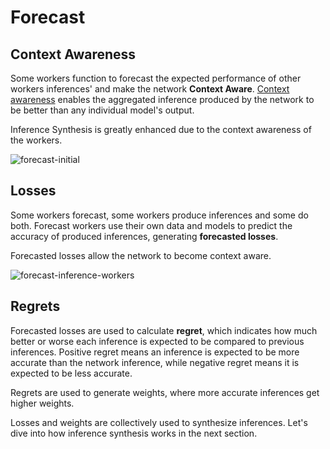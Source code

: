 # Forecast

## Context Awareness

Some workers function to forecast the expected performance of other workers inferences' and make the network **Context Aware**. [Context awareness](/home/key-terms#context-awareness) enables the aggregated inference produced by the network to be better than any individual model's output.

Inference Synthesis is greatly enhanced due to the context awareness of the workers.

![forecast-initial](/forecast-initial.jpg)

## Losses

Some workers forecast, some workers produce inferences and some do both. Forecast workers use their own data and models to predict the accuracy of produced inferences, generating **forecasted losses**.

Forecasted losses allow the network to become context aware.

![forecast-inference-workers](/forecast-inference-workers.jpg)

## Regrets

Forecasted losses are used to calculate **regret**, which indicates how much better or worse each inference is expected to be compared to previous inferences.
Positive regret means an inference is expected to be more accurate than the network inference, while negative regret means it is expected to be less accurate.

Regrets are used to generate weights, where more accurate inferences get higher weights.

Losses and weights are collectively used to synthesize inferences. Let's dive into how inference synthesis works in the next section.

